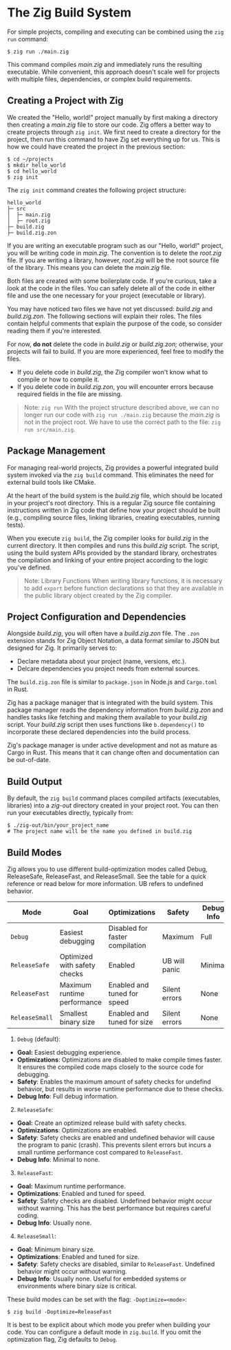 
# The Zig Build System
For simple projects, compiling and executing can be combined using the `zig run` command:

```shell
$ zig run ./main.zig
```

This command compiles *main.zig* and immediately runs the resulting executable. While convenient, this approach doesn't scale well for projects with multiple files, dependencies, or complex build requirements.

## Creating a Project with Zig
We created the "Hello, world!" project manually by first making a directory then creating a *main.zig* file to store our code. Zig offers a better way to create projects through `zig init`. We first need to create a directory for the project, then run this command to have Zig set everything up for us. This is how we could have created the project in the previous section:

```shell
$ cd ~/projects
$ mkdir hello_world
$ cd hello_world
$ zig init
```

The `zig init` command creates the following project structure:

```text
hello_world
├─ src
│  ├─ main.zig
│  ├─ root.zig
├─ build.zig
├─ build.zig.zon
```

If you are writing an executable program such as our "Hello, world!" project, you will be writing code in *main.zig*. The convention is to delete the *root.zig* file. If you are writing a library, however, *root.zig* will be the root source file of the library. This means you can delete the *main.zig* file.

Both files are created with some boilerplate code. If you're curious, take a look at the code in the files. You can safely delete all of the code in either file and use the one necessary for your project (executable or library).

You may have noticed two files we have not yet discussed: *build.zig* and *build.zig.zon*. The following sections will explain their roles. The files contain helpful comments that explain the purpose of the code, so consider reading them if you're interested.

For now, **do not** delete the code in *build.zig* or *build.zig.zon;* otherwise, your projects will fail to build. If you are more experienced, feel free to modify the files.
* If you delete code in *build.zig*, the Zig compiler won't know what to compile or how to compile it.
* If you delete code in *build.zig.zon*, you will encounter errors because required fields in the file are missing.

><span className="blockquote-header"><Info />Note: `zig run`</span>
With the project structure described above, we can no longer run our code with `zig run ./main.zig` because the *main.zig* is not in the project root. We have to use the correct path to the file: `zig run src/main.zig`.

## Package Management
For managing real-world projects, Zig provides a powerful integrated build system invoked via the `zig build` command. This eliminates the need for external build tools like CMake.

At the heart of the build system is the *build.zig* file, which should be located in your project's root directory. This is a regular Zig source file containing instructions written in Zig code that define how your project should be built (e.g., compiling source files, linking libraries, creating executables, running tests).

When you execute `zig build`, the Zig compiler looks for *build.zig* in the current directory. It then compiles and runs this *build.zig* script. The script, using the build system APIs provided by the standard library, orchestrates the compilation and linking of your entire project according to the logic you've defined.

><span className="blockquote-header"><Info />Note: Library Functions</span>
When writing library functions, it is necessary to add `export` before function declarations so that they are available in the public library object created by the Zig compiler.

## Project Configuration and Dependencies
Alongside *build.zig*, you will often have a *build.zig.zon* file. The `.zon` extension stands for Zig Object Notation, a data format similar to JSON but designed for Zig. It primarily serves to:

* Declare metadata about your project (name, versions, etc.).
* Delcare dependencies you project needs from external sources.

The `build.zig.zon` file is similar to `package.json` in Node.js and `Cargo.toml` in Rust.

Zig has a package manager that is integrated with the build system. This package manager reads the dependency information from *build.zig.zon* and handles tasks like fetching and making them available to your *build.zig* script. Your *build.zig* script then uses functions like `b.dependency()` to incorporate these declared dependencies into the build process.

Zig's package manager is under active development and not as mature as Cargo in Rust. This means that it can change often and documentation can be out-of-date.

## Build Output
By default, the `zig build` command places compiled artifacts (executables, libraries) into a *zig-out* directory created in your project root. You can then run your executables directly, typically from:

```shell
$ ./zig-out/bin/your_project_name
# The project name will be the name you defined in build.zig
```

## Build Modes
Zig allows you to use different build-optimization modes called Debug, ReleaseSafe, ReleaseFast, and ReleaseSmall. See the table for a quick reference or read below for more information. UB refers to undefined behavior.

| Mode           | Goal                         | Optimizations                   | Safety        | Debug Info |
|----------------|------------------------------|---------------------------------|---------------|------------|
| `Debug`        | Easiest debugging            | Disabled for faster compilation | Maximum       | Full       |
| `ReleaseSafe`  | Optimized with safety checks | Enabled                         | UB will panic | Minimal    |
| `ReleaseFast`  | Maximum runtime performance  | Enabled and tuned for speed     | Silent errors | None       |
| `ReleaseSmall` | Smallest binary size         | Enabled and tuned for size      | Silent errors | None       |

1. `Debug` (default):
  * **Goal:** Easiest debugging experience.
  * **Optimizations**: Optimizations are disabled to make compile times faster. It ensures the compiled code maps closely to the source code for debugging.
  * **Safety**: Enables the maximum amount of safety checks for undefind behavior, but results in worse runtime performance due to these checks.
  * **Debug Info**: Full debug information.
2. `ReleaseSafe`:
  * **Goal:** Create an optimized release build with safety checks.
  * **Optimizations**: Optimizations are enabled.
  * **Safety**: Safety checks are enabled and undefined behavior will cause the program to panic (crash). This prevents silent errors but incurs a small runtime performance cost compared to `ReleaseFast`.
  * **Debug Info**: Minimal to none.
3. `ReleaseFast`:
  * **Goal:** Maximum runtime performance.
  * **Optimizations**: Enabled and tuned for speed.
  * **Safety**: Safety checks are disabled. Undefined behavior might occur without warning. This has the best performance but requires careful coding.
  * **Debug Info**: Usually none.
4. `ReleaseSmall`:
  * **Goal:** Minimum binary size.
  * **Optimizations**: Enabled and tuned for size.
  * **Safety**: Safety checks are disabled, similar to `ReleaseFast`. Undefined behavior might occur without warning.
  * **Debug Info**: Usually none. Useful for embedded systems or environments where binary size is critical.

These build modes can be set with the flag: `-Doptimize=<mode>`:

```shell
$ zig build -Doptimize=ReleaseFast
```

It is best to be explicit about which mode you prefer when building your code. You can configure a default mode in `zig.build`. If you omit the optimization flag, Zig defaults to `Debug`.
